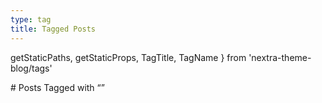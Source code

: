 ```yaml
---
type: tag
title: Tagged Posts
---
```


  getStaticPaths,
  getStaticProps,
  TagTitle,
  TagName
} from 'nextra-theme-blog/tags'

<TagTitle />
# Posts Tagged with “<TagName />”

